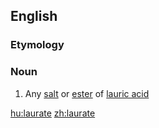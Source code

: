 ==English==

===Etymology===
{{etyl|la|en}}

===Noun===
{{en-noun|-|s}}

# {{context|chemistry|lang=en}} Any [[salt]] or [[ester]] of [[lauric acid]]

[[hu:laurate]]
[[zh:laurate]]